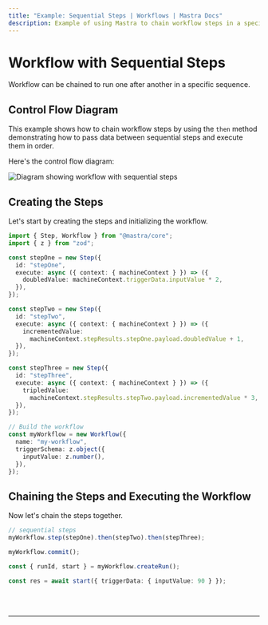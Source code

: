 ```yaml
---
title: "Example: Sequential Steps | Workflows | Mastra Docs"
description: Example of using Mastra to chain workflow steps in a specific sequence, passing data between them.
---
```



# Workflow with Sequential Steps

Workflow can be chained to run one after another in a specific sequence.

## Control Flow Diagram

This example shows how to chain workflow steps by using the `then` method demonstrating how to pass data between sequential steps and execute them in order.

Here's the control flow diagram:

<img
  src="/sequential-chains.png"
  alt="Diagram showing workflow with sequential steps"
  width={600}
/>

## Creating the Steps

Let's start by creating the steps and initializing the workflow.

```ts showLineNumbers copy
import { Step, Workflow } from "@mastra/core";
import { z } from "zod";

const stepOne = new Step({
  id: "stepOne",
  execute: async ({ context: { machineContext } }) => ({
    doubledValue: machineContext.triggerData.inputValue * 2,
  }),
});

const stepTwo = new Step({
  id: "stepTwo",
  execute: async ({ context: { machineContext } }) => ({
    incrementedValue:
      machineContext.stepResults.stepOne.payload.doubledValue + 1,
  }),
});

const stepThree = new Step({
  id: "stepThree",
  execute: async ({ context: { machineContext } }) => ({
    tripledValue:
      machineContext.stepResults.stepTwo.payload.incrementedValue * 3,
  }),
});

// Build the workflow
const myWorkflow = new Workflow({
  name: "my-workflow",
  triggerSchema: z.object({
    inputValue: z.number(),
  }),
});
```

## Chaining the Steps and Executing the Workflow

Now let's chain the steps together.

```ts showLineNumbers copy
// sequential steps
myWorkflow.step(stepOne).then(stepTwo).then(stepThree);

myWorkflow.commit();

const { runId, start } = myWorkflow.createRun();

const res = await start({ triggerData: { inputValue: 90 } });
```

<br />
<br />
<hr className="dark:border-[#404040] border-gray-300" />
<br />
<br />
<GithubLink
  link={
    "https://github.com/mastra-ai/mastra/blob/main/examples/basics/workflows/workflow-with-sequential-steps"
  }
/>

